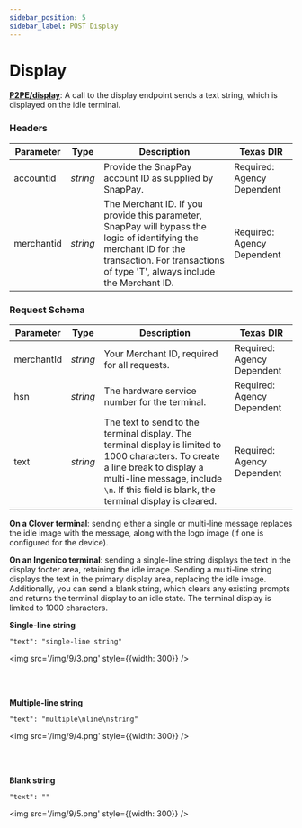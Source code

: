 ```yaml
---
sidebar_position: 5
sidebar_label: POST Display
---
```


# Display


**[<ApiBadge class='small' type="post" /> P2PE/display](https://developer.fiserv.com/product/SnapPay/api/?type=post&path=/P2PE/display&branch=main&version=3.0.1)**: A call to the display endpoint sends a text string, which is displayed on the idle terminal.

### Headers

| Parameter | Type | Description | Texas DIR |
|---|---|---|---|
| accountid | *string* | Provide the SnapPay account ID as supplied by SnapPay. | Required: Agency Dependent |
| merchantid | *string* | The Merchant ID. If you provide this parameter, SnapPay will bypass the logic of identifying the merchant ID for the transaction. For transactions of type 'T', always include the Merchant ID. | Required: Agency Dependent |

### Request Schema

| Parameter | Type | Description | Texas DIR |
|---|---|---|---|
| merchantId | *string* | Your Merchant ID, required for all requests. | Required: Agency Dependent |
| hsn | *string* | The hardware service number for the terminal. | Required: Agency Dependent |
| text | *string* | The text to send to the terminal display. The terminal display is limited to 1000 characters. To create a line break to display a multi-line message, include ``\n``. If this field is blank, the terminal display is cleared. | Required: Agency Dependent |

**On a Clover terminal**: sending either a single or multi-line message replaces the idle image with the
message, along with the logo image (if one is configured for the device).

**On an Ingenico terminal**: sending a single-line string displays the text in the display footer area, retaining
the idle image. Sending a multi-line string displays the text in the primary display area, replacing the idle
image. Additionally, you can send a blank string, which clears any existing prompts and returns the
terminal display to an idle state. The terminal display is limited to 1000 characters.

**Single-line string**
``` 
"text": "single-line string" 
```
<img src='/img/9/3.png' style={{width: 300}} />

<br /><br />

**Multiple-line string**
```
"text": "multiple\nline\nstring"
```
<img src='/img/9/4.png' style={{width: 300}} />

<br /><br />

**Blank string**
``` 
"text": "" 
```
<img src='/img/9/5.png' style={{width: 300}} />
